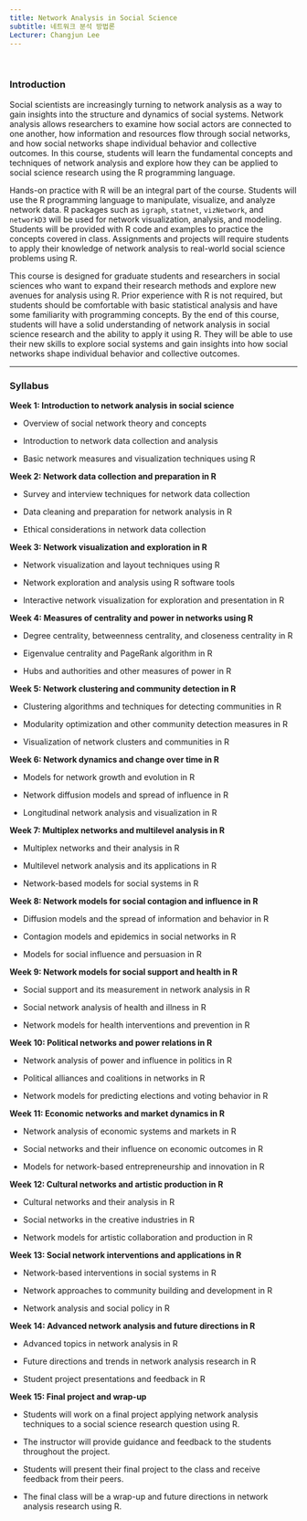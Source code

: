 ```yaml
---
title: Network Analysis in Social Science
subtitle: 네트워크 분석 방법론
Lecturer: Changjun Lee
---
```


<br>

### Introduction

Social scientists are increasingly turning to network analysis as a way to gain insights into the structure and dynamics of social systems. Network analysis allows researchers to examine how social actors are connected to one another, how information and resources flow through social networks, and how social networks shape individual behavior and collective outcomes. In this course, students will learn the fundamental concepts and techniques of network analysis and explore how they can be applied to social science research using the R programming language.

Hands-on practice with R will be an integral part of the course. Students will use the R programming language to manipulate, visualize, and analyze network data. R packages such as `igraph`, `statnet`, `vizNetwork`, and `networkD3` will be used for network visualization, analysis, and modeling. Students will be provided with R code and examples to practice the concepts covered in class. Assignments and projects will require students to apply their knowledge of network analysis to real-world social science problems using R.

This course is designed for graduate students and researchers in social sciences who want to expand their research methods and explore new avenues for analysis using R. Prior experience with R is not required, but students should be comfortable with basic statistical analysis and have some familiarity with programming concepts. By the end of this course, students will have a solid understanding of network analysis in social science research and the ability to apply it using R. They will be able to use their new skills to explore social systems and gain insights into how social networks shape individual behavior and collective outcomes.

------------------------------------------------------------------------

### Syllabus

**Week 1: Introduction to network analysis in social science**

-   Overview of social network theory and concepts

-   Introduction to network data collection and analysis

-   Basic network measures and visualization techniques using R

**Week 2: Network data collection and preparation in R**

-   Survey and interview techniques for network data collection

-   Data cleaning and preparation for network analysis in R

-   Ethical considerations in network data collection

**Week 3: Network visualization and exploration in R**

-   Network visualization and layout techniques using R

-   Network exploration and analysis using R software tools

-   Interactive network visualization for exploration and presentation in R

**Week 4: Measures of centrality and power in networks using R**

-   Degree centrality, betweenness centrality, and closeness centrality in R

-   Eigenvalue centrality and PageRank algorithm in R

-   Hubs and authorities and other measures of power in R

**Week 5: Network clustering and community detection in R**

-   Clustering algorithms and techniques for detecting communities in R

-   Modularity optimization and other community detection measures in R

-   Visualization of network clusters and communities in R

**Week 6: Network dynamics and change over time in R**

-   Models for network growth and evolution in R

-   Network diffusion models and spread of influence in R

-   Longitudinal network analysis and visualization in R

**Week 7: Multiplex networks and multilevel analysis in R**

-   Multiplex networks and their analysis in R

-   Multilevel network analysis and its applications in R

-   Network-based models for social systems in R

**Week 8: Network models for social contagion and influence in R**

-   Diffusion models and the spread of information and behavior in R

-   Contagion models and epidemics in social networks in R

-   Models for social influence and persuasion in R

**Week 9: Network models for social support and health in R**

-   Social support and its measurement in network analysis in R

-   Social network analysis of health and illness in R

-   Network models for health interventions and prevention in R

**Week 10: Political networks and power relations in R**

-   Network analysis of power and influence in politics in R

-   Political alliances and coalitions in networks in R

-   Network models for predicting elections and voting behavior in R

**Week 11: Economic networks and market dynamics in R**

-   Network analysis of economic systems and markets in R

-   Social networks and their influence on economic outcomes in R

-   Models for network-based entrepreneurship and innovation in R

**Week 12: Cultural networks and artistic production in R**

-   Cultural networks and their analysis in R

-   Social networks in the creative industries in R

-   Network models for artistic collaboration and production in R

**Week 13: Social network interventions and applications in R**

-   Network-based interventions in social systems in R

-   Network approaches to community building and development in R

-   Network analysis and social policy in R

**Week 14: Advanced network analysis and future directions in R**

-   Advanced topics in network analysis in R

-   Future directions and trends in network analysis research in R

-   Student project presentations and feedback in R

**Week 15: Final project and wrap-up**

-   Students will work on a final project applying network analysis techniques to a social science research question using R.

-   The instructor will provide guidance and feedback to the students throughout the project.

-   Students will present their final project to the class and receive feedback from their peers.

-   The final class will be a wrap-up and future directions in network analysis research using R.
